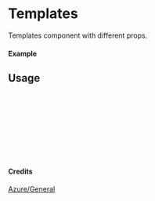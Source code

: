 
<Meta of={Templates} title="Azure/General/Templates" />

# Templates

Templates component with different props.

#### Example

<Canvas of={Templates.Primary} />

## Usage

```ts
import { Templates } from "yadl-ui";

const Example = () => {
  return (
      <Templates />
  );
};

export default Example;
```

#### Credits
[Azure/General](https://learn.microsoft.com/en-us/azure/architecture/icons/)
